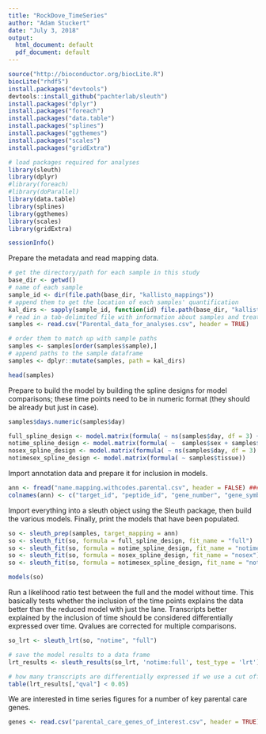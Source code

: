 ```yaml
---
title: "RockDove_TimeSeries"
author: "Adam Stuckert"
date: "July 3, 2018"
output:
  html_document: default
  pdf_document: default
---
```


```r
source("http://bioconductor.org/biocLite.R")
biocLite("rhdf5")
install.packages("devtools")
devtools::install_github("pachterlab/sleuth")
install.packages("dplyr")
install.packages("foreach")
install.packages("data.table")
install.packages("splines")
install.packages("ggthemes")
install.packages("scales")
install.packages("gridExtra")
```

```r
# load packages required for analyses
library(sleuth)
library(dplyr)
#library(foreach)
#library(doParallel)
library(data.table)
library(splines)
library(ggthemes)
library(scales)
library(gridExtra)
```

```r
sessionInfo()
```

Prepare the metadata and read mapping data.

```r
# get the directory/path for each sample in this study
base_dir <- getwd()
# name of each sample
sample_id <- dir(file.path(base_dir, "kallisto_mappings")) 
# append them to get the location of each samples' quantification
kal_dirs <- sapply(sample_id, function(id) file.path(base_dir, "kallisto_mappings", id))
# read in a tab-delimited file with information about samples and treatments
samples <- read.csv("Parental_data_for_analyses.csv", header = TRUE)

# order them to match up with sample paths
samples <- samples[order(samples$sample),] 
# append paths to the sample dataframe
samples <- dplyr::mutate(samples, path = kal_dirs)

head(samples)
```

Prepare to build the model by building the spline designs for model comparisons; these time points need to be in numeric format (they should be already but just in case).

```r
samples$days.numeric(samples$day)

full_spline_design <- model.matrix(formula( ~ ns(samples$day, df = 3) + samples$sex + samples$tissue))
notime_spline_design <- model.matrix(formula( ~  samples$sex + samples$tissue))
nosex_spline_design <- model.matrix(formula( ~ ns(samples$day, df = 3) + samples$tissue))
notimesex_spline_design <- model.matrix(formula( ~ samples$tissue))
```

Import annotation data and prepare it for inclusion in models.

```r
ann <- fread("name.mapping.withcodes.parental.csv", header = FALSE) #### add in annotation data once I have it.
colnames(ann) <- c("target_id", "peptide_id", "gene_number", "gene_symbol")
```


Import everything into a sleuth object using the Sleuth package, then build the various models. Finally, print the models that have been populated. 

```r
so <- sleuth_prep(samples, target_mapping = ann)
so <- sleuth_fit(so, formula = full_spline_design, fit_name = "full") 
so <- sleuth_fit(so, formula = notime_spline_design, fit_name = "notime")
so <- sleuth_fit(so, formula = nosex_spline_design, fit_name = "nosex")
so <- sleuth_fit(so, formula = notimesex_spline_design, fit_name = "notimesex")

models(so)
```

Run a likelihood ratio test between the full and the model without time. This basically tests whether the inclusion of the time points explains the data better than the reduced model with just the lane. Transcripts better explained by the inclusion of time should be considered differentially expressed over time. Qvalues are corrected for multiple comparisons.

```R
so_lrt <- sleuth_lrt(so, "notime", "full")

# save the model results to a data frame
lrt_results <- sleuth_results(so_lrt, 'notime:full', test_type = 'lrt')

# how many transcripts are differentially expressed if we use a cut off of a = 0.05?
table(lrt_results[,"qval"] < 0.05)
```

We are interested in time series figures for a number of key parental care genes. 
```r
genes <- read.csv("parental_care_genes_of_interest.csv", header = TRUE)
```